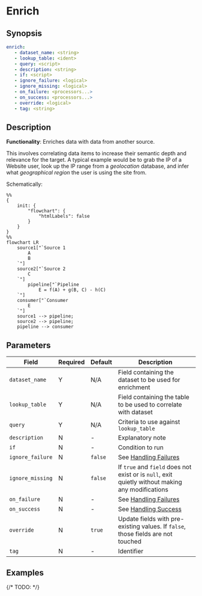 # Enrich

## Synopsis

```yaml {2-4}
enrich:
   - dataset_name: <string>
   - lookup_table: <ident>
   - query: <script>
   - description: <string>
   - if: <script>
   - ignore_failure: <logical>
   - ignore_missing: <logical>
   - on_failure: <processors...>
   - on_success: <processors...>
   - override: <logical>
   - tag: <string>
```

## Description

**Functionality**: Enriches data with data from another source.

This involves correlating data items to increase their semantic depth and relevance for the target. A typical example would be to grab the IP of a Website user, look up the IP range from a _geolocation_ database, and infer what _geographical region_ the user is using the site from.

Schematically:

```mermaid
%%
{
	init: {
		"flowchart": {
			"htmlLabels": false
		}
	}
}
%%
flowchart LR
	source1["`Source 1
		A
		B
	`"]
	source2["`Source 2
		C
	`"]
    	pipeline["`Pipeline
			E = f(A) + g(B, C) - h(C)
	`"]
	consumer["`Consumer
		E
	`"]
	source1 --> pipeline;
	source2 --> pipeline;
	pipeline --> consumer
```

## Parameters

|Field|Required|Default|Description|
|---|---|---|---|
|`dataset_name`|Y|N/A|Field containing the dataset to be used for enrichment|
|`lookup_table`|Y|N/A|Field containing the table to be used to correlate with dataset|
|`query`|Y|N/A|Criteria to use against `lookup_table`|
|`description`|N|-|Explanatory note|
|`if`|N|-|Condition to run|
|`ignore_failure`|N|`false`|See [Handling Failures](../handling-failures.mdx)|
|`ignore_missing`|N|`false`|If `true` and `field` does not exist or is `null`, exit quietly without making any modifications|
|`on_failure`|N|-|See [Handling Failures](../handling-failures.mdx)|
|`on_success`|N|-|See [Handling Success](../handling-success.mdx)|
|`override`|N|`true`|Update fields with pre-existing values. If `false`, those fields are not touched|
|`tag`|N|-|Identifier|

## Examples

{/* TODO: */}
